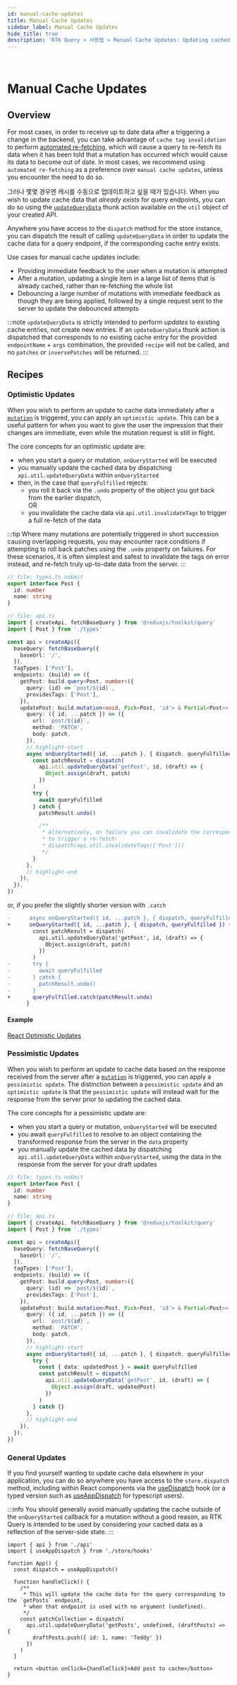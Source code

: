 ```yaml
---
id: manual-cache-updates
title: Manual Cache Updates
sidebar_label: Manual Cache Updates
hide_title: true
description: 'RTK Query > 사용법 > Manual Cache Updates: Updating cached data manually'
---
```


&nbsp;

# Manual Cache Updates

## Overview

For most cases, in order to receive up to date data after a triggering a change in the backend,
you can take advantage of `cache tag invalidation` to perform
[automated re-fetching](./automated-refetching), which will cause a query to re-fetch its data
when it has been told that a mutation has occurred which would cause its data to become out of date.
In most cases, we recommend using `automated re-fetching` as a preference over `manual cache updates`,
unless you encounter the need to do so.

그러나 몇몇 경우엔 캐시를 수동으로 업데이트하고 싶을 때가 있습니다. When you wish to update cache
data that _already exists_ for query endpoints, you can do so using the
[`updateQueryData`](../api/created-api/api-slice-utils.mdx#updatequerydata) thunk action
available on the `util` object of your created API.

Anywhere you have access to the `dispatch` method for the store instance, you can dispatch the
result of calling `updateQueryData` in order to update the cache data for a query endpoint,
if the corresponding cache entry exists.

Use cases for manual cache updates include:

- Providing immediate feedback to the user when a mutation is attempted
- After a mutation, updating a single item in a large list of items that is already cached,
  rather than re-fetching the whole list
- Debouncing a large number of mutations with immediate feedback as though they are being
  applied, followed by a single request sent to the server to update the debounced attempts

:::note
`updateQueryData` is strictly intended to perform _updates_ to existing cache entries,
not create new entries. If an `updateQueryData` thunk action is dispatched that corresponds to
no existing cache entry for the provided `endpointName` + `args` combination, the provided `recipe`
will not be called, and no `patches` or `inversePatches` will be returned.
:::

## Recipes

### Optimistic Updates

When you wish to perform an update to cache data immediately after a [`mutation`](./mutations) is
triggered, you can apply an `optimistic update`. This can be a useful pattern for when you want to
give the user the impression that their changes are immediate, even while the mutation request is
still in flight.

The core concepts for an optimistic update are:

- when you start a query or mutation, `onQueryStarted` will be executed
- you manually update the cached data by dispatching `api.util.updateQueryData` within `onQueryStarted`
- then, in the case that `queryFulfilled` rejects:
  - you roll it back via the `.undo` property of the object you got back from the earlier dispatch,  
    OR
  - you invalidate the cache data via `api.util.invalidateTags` to trigger a full re-fetch of the data

:::tip
Where many mutations are potentially triggered in short succession causing overlapping requests,
you may encounter race conditions if attempting to roll back patches using the `.undo` property
on failures. For these scenarios, it is often simplest and safest to invalidate the tags on error
instead, and re-fetch truly up-to-date data from the server.
:::

```ts title="Optimistic update mutation example (async await)"
// file: types.ts noEmit
export interface Post {
  id: number
  name: string
}

// file: api.ts
import { createApi, fetchBaseQuery } from '@reduxjs/toolkit/query'
import { Post } from './types'

const api = createApi({
  baseQuery: fetchBaseQuery({
    baseUrl: '/',
  }),
  tagTypes: ['Post'],
  endpoints: (build) => ({
    getPost: build.query<Post, number>({
      query: (id) => `post/${id}`,
      providesTags: ['Post'],
    }),
    updatePost: build.mutation<void, Pick<Post, 'id'> & Partial<Post>>({
      query: ({ id, ...patch }) => ({
        url: `post/${id}`,
        method: 'PATCH',
        body: patch,
      }),
      // highlight-start
      async onQueryStarted({ id, ...patch }, { dispatch, queryFulfilled }) {
        const patchResult = dispatch(
          api.util.updateQueryData('getPost', id, (draft) => {
            Object.assign(draft, patch)
          })
        )
        try {
          await queryFulfilled
        } catch {
          patchResult.undo()

          /**
           * Alternatively, on failure you can invalidate the corresponding cache tags
           * to trigger a re-fetch:
           * dispatch(api.util.invalidateTags(['Post']))
           */
        }
      },
      // highlight-end
    }),
  }),
})
```

or, if you prefer the slightly shorter version with `.catch`

```diff
-      async onQueryStarted({ id, ...patch }, { dispatch, queryFulfilled }) {
+      onQueryStarted({ id, ...patch }, { dispatch, queryFulfilled }) {
        const patchResult = dispatch(
          api.util.updateQueryData('getPost', id, (draft) => {
            Object.assign(draft, patch)
          })
        )
-       try {
-         await queryFulfilled
-       } catch {
-         patchResult.undo()
-       }
+       queryFulfilled.catch(patchResult.undo)
      }
```

#### Example

[React Optimistic Updates](./examples#react-optimistic-updates)

### Pessimistic Updates

When you wish to perform an update to cache data based on the response received from the server
after a [`mutation`](./mutations) is triggered, you can apply a `pessimistic update`.
The distinction between a `pessimistic update` and an `optimistic update` is that the
`pessimistic update` will instead wait for the response from the server prior to updating
the cached data.

The core concepts for a pessimistic update are:

- when you start a query or mutation, `onQueryStarted` will be executed
- you await `queryFulfilled` to resolve to an object containing the transformed response from the
  server in the `data` property
- you manually update the cached data by dispatching `api.util.updateQueryData` within
  `onQueryStarted`, using the data in the response from the server for your draft updates

```ts title="Pessimistic update mutation example (async await)"
// file: types.ts noEmit
export interface Post {
  id: number
  name: string
}

// file: api.ts
import { createApi, fetchBaseQuery } from '@reduxjs/toolkit/query'
import { Post } from './types'

const api = createApi({
  baseQuery: fetchBaseQuery({
    baseUrl: '/',
  }),
  tagTypes: ['Post'],
  endpoints: (build) => ({
    getPost: build.query<Post, number>({
      query: (id) => `post/${id}`,
      providesTags: ['Post'],
    }),
    updatePost: build.mutation<Post, Pick<Post, 'id'> & Partial<Post>>({
      query: ({ id, ...patch }) => ({
        url: `post/${id}`,
        method: 'PATCH',
        body: patch,
      }),
      // highlight-start
      async onQueryStarted({ id, ...patch }, { dispatch, queryFulfilled }) {
        try {
          const { data: updatedPost } = await queryFulfilled
          const patchResult = dispatch(
            api.util.updateQueryData('getPost', id, (draft) => {
              Object.assign(draft, updatedPost)
            })
          )
        } catch {}
      },
      // highlight-end
    }),
  }),
})
```

### General Updates

If you find yourself wanting to update cache data elsewhere in your application, you can do so
anywhere you have access to the `store.dispatch` method, including within React components via
the [useDispatch](https://react-redux.js.org/api/hooks#usedispatch) hook (or a typed version such
as [useAppDispatch](https://react-redux.js.org/using-react-redux/usage-with-typescript#define-typed-hooks)
for typescript users).

:::info
You should generally avoid manually updating the cache outside of the `onQueryStarted`
callback for a mutation without a good reason, as RTK Query is intended to be used by considering
your cached data as a reflection of the server-side state.
:::

```tsx title="General manual cache update example"
import { api } from './api'
import { useAppDispatch } from './store/hooks'

function App() {
  const dispatch = useAppDispatch()

  function handleClick() {
    /**
     * This will update the cache data for the query corresponding to the `getPosts` endpoint,
     * when that endpoint is used with no argument (undefined).
     */
    const patchCollection = dispatch(
      api.util.updateQueryData('getPosts', undefined, (draftPosts) => {
        draftPosts.push({ id: 1, name: 'Teddy' })
      })
    )
  }

  return <button onClick={handleClick}>Add post to cache</button>
}
```
